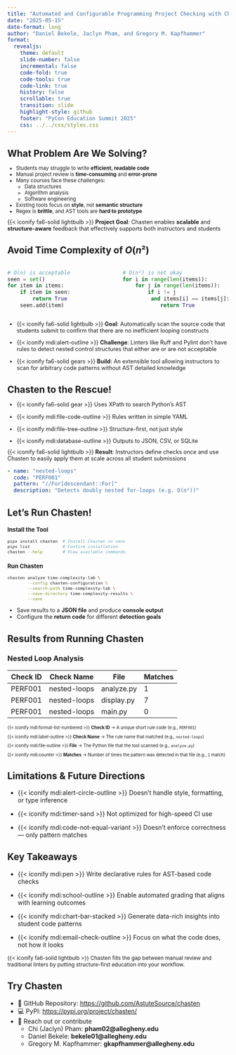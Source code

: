 ```yaml
---
title: "Automated and Configurable Programming Project Checking with Chasten" 
date: "2025-05-15"
date-format: long
author: "Daniel Bekele, Jaclyn Pham, and Gregory M. Kapfhammer"
format: 
  revealjs:
    theme: default
    slide-number: false
    incremental: false 
    code-fold: true
    code-tools: true
    code-link: true
    history: false
    scrollable: true
    transition: slide
    highlight-style: github
    footer: "PyCon Education Summit 2025"
    css: ../../css/styles.css
---
```


## What Problem Are We Solving?

::: {.incremental style="font-size: 0.825em; margin-top: -0.25em;"}

- Students may struggle to write **efficient, readable code**
- Manual project review is **time-consuming** and **error-prone**
- Many courses face these challenges:
  - Data structures
  - Algorithm analysis
  - Software engineering
- Existing tools focus on **style**, not **semantic structure**
- Regex is **brittle**, and AST tools are **hard to prototype**

:::

::: {.fragment .fade style="margin-top: -0.25em; font-size: 0.9em;"}

{{< iconify fa6-solid lightbulb >}} **Project Goal**: Chasten enables
**scalable** and **structure-aware** feedback that effectively supports both
instructors and students

:::

## Avoid Time Complexity of $O(n²)$

::: {.columns}
::: {.column width="50%"}

```python
# O(n) is acceptable
seen = set()
for item in items:
    if item in seen:
        return True
    seen.add(item)
```
:::

::: {.column width="50%"}

```python
# O(n²) is not okay
for i in range(len(items)):
    for j in range(len(items)):
        if i != j 
         and items[i] == items[j]:
            return True
```
:::

:::

::: {.incremental .fade style="font-size: 0.9em; margin-top: 0.25em;"}

- {{< iconify fa6-solid lightbulb >}} **Goal**: Automatically scan the source
code that students submit to confirm that there are no inefficient looping
constructs

- {{< iconify mdi:alert-outline >}} **Challenge**: Linters like Ruff and Pylint
don't have rules to detect nested control structures that either are or are not
acceptable

- {{< iconify fa6-solid gears >}} **Build**: An extensible tool allowing
instructors to scan for arbitrary code patterns without AST detailed knowledge

:::

## Chasten to the Rescue!

::: {.incremental style="font-size: 0.9em; margin-top: -0.25em;"}

- {{< iconify fa6-solid gear >}} Uses XPath to search Python's AST

- {{< iconify mdi:file-code-outline >}} Rules written in simple YAML

- {{< iconify mdi:file-tree-outline >}} Structure-first, not just style

- {{< iconify mdi:database-outline >}} Outputs to JSON, CSV, or SQLite

:::

::: {.fragment .fade style="font-size: 0.9em; margin-top: -0.25em; margin-bottom: 0.45em;"}

{{< iconify fa6-solid lightbulb >}} **Result**: Instructors define checks once
and use Chasten to easily apply them at scale across all student submissions

:::

:::fragment

```yaml
- name: "nested-loops"
  code: "PERF001"
  pattern: "//For[descendant::For]"
  description: "Detects doubly nested for-loops (e.g. O(n²))"

```
:::

## Let's Run Chasten!

::: {.fragment .fade style="font-size: 0.8em;"}

### Install the Tool

```bash
pipx install chasten  # Install Chasten in venv
pipx list             # Confirm installation
chasten --help        # View available commands
```

:::

::: {.fragment .fade style="font-size: 0.8em; margin-top: 0.5em;"}

### Run Chasten

```bash
chasten analyze time-complexity-lab \
        --config chasten-configuration \
        --search-path time-complexity-lab \
        --save-directory time-complexity-results \
        --save
```

:::

::: {.fragment .fade style="font-size: 0.9em; margin-top: 0.15em; margin-bottom: 0.45em;"}

- Save results to a **JSON file** and produce **console output**
- Configure the **return code** for different **detection goals**

:::

## Results from Running Chasten

::: {.fragment .fade style="font-size: 1em;"}
### Nested Loop Analysis
| Check ID | Check Name     | File           | Matches |
|----------|----------------|----------------|---------|
| PERF001  | nested-loops   | analyze.py     | 1       |
| PERF001  | nested-loops   | display.py     | 7       |
| PERF001  | nested-loops   | main.py        | 0       |
:::

::: {.fragment .fade-down style="font-size: 0.7em; margin-top: 1em;"}

{{< iconify mdi:format-list-numbered >}} **Check ID** → A unique short rule code
(e.g., `PERF001`)

:::

::: {.fragment .fade-down style="font-size: 0.7em;"}

{{< iconify mdi:label-outline >}} **Check Name** → The rule name that matched
(e.g., `nested-loops`)

:::

::: {.fragment .fade-down style="font-size: 0.7em;"}

{{< iconify mdi:file-outline >}} **File** → The Python file that the tool
scanned (e.g., `analyze.py`)

:::

::: {.fragment .fade-down style="font-size: 0.7em;"}

{{< iconify mdi:counter >}} **Matches** → Number of times the pattern was
detected in that file (e.g., `1` match)

:::

## Limitations & Future Directions
::: {.incremental}

- {{< iconify mdi:alert-circle-outline >}} Doesn't handle style, formatting, or type inference

- {{< iconify mdi:timer-sand >}} Not optimized for high-speed CI use

- {{< iconify mdi:code-not-equal-variant >}} Doesn't enforce correctness — only pattern matches

:::

## Key Takeaways
::: {.incremental}

- {{< iconify mdi:pen >}} Write declarative rules for AST-based code checks

- {{< iconify mdi:school-outline >}} Enable automated grading that aligns with learning outcomes

- {{< iconify mdi:chart-bar-stacked >}} Generate data-rich insights into student code patterns

- {{< iconify mdi:email-check-outline >}} Focus on what the code does, not how it looks

:::

::: {.fragment .fade .boxed-content style="font-size: 0.85em;"}
{{< iconify fa6-solid lightbulb >}} Chasten fills the gap between manual review and traditional linters by putting structure-first education into your workflow.
:::

## Try Chasten
- 🔗 GitHub Repository: [https://github.com/AstuteSource/chasten](https://github.com/AstuteSource/chasten)
- 💻 PyPI: [https://pypi.org/project/chasten/](https://pypi.org/project/chasten/)
- 🤝 Reach out or contribute 
  - Chi (Jaclyn) Pham: **pham02@allegheny.edu** 
  - Daniel Bekele: **bekele01@allegheny.edu** 
  - Gregory M. Kapfhammer: **gkapfhammer@allegheny.edu**


